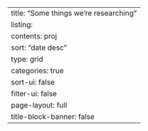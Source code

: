 ---
title: "Some things we're researching"
listing: 
  contents: proj
  sort: "date desc"
  type: grid
  categories: true
  sort-ui: false
  filter-ui: false
page-layout: full
title-block-banner: false
---